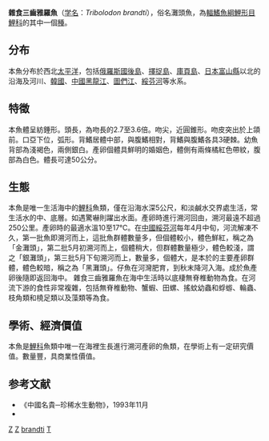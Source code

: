 {{Speciesbox
| genus = Tribolodon
| species = brandti
| status = NE
| authority = [[Dybowski|Dybowski]], 1872
| synonyms = *''Leuciscus adele''<br /><small>Warpachowski, 1892</small>
*''Leuciscus brandti''<br /><small>Dybowski, 1872</small>
*''Leuciscus ledae''<br /><small>Warpachowski, 1892</small>
*''Leuciscus schisturus''<br /><small>Oshima, 1920</small>
*''Leuciscus taczanowskii''<br /><small>Steindachner, 1881</small>
}}

'''雜食三齒雅羅魚'''（[[学名|学名]]：''Tribolodon brandti''），俗名灘頭魚，為[[輻鰭魚綱|輻鰭魚綱]][[鯉形目|鯉形目]][[鯉科|鯉科]]的其中一個[[種|種]]。

==分布==
本魚分布於西北[[太平洋|太平洋]]，包括[[俄羅斯|俄羅斯]][[國後島|國後島]]、[[擇捉島|擇捉島]]、[[庫頁島|庫頁島]]、[[日本|日本]][[富山縣|富山縣]]以北的沿海及河川、[[韓國|韓國]]、[[中國|中國]][[黑龍江|黑龍江]]、[[圖們江|圖們江]]、[[綏芬河|綏芬河]]等水系。

==特徵==
本魚體呈紡錘形。頭長，為吻長的2.7至3.6倍。吻尖，近圓錐形。吻皮突出於上頜前。口亞下位，弧形。背鰭居體中部，與腹鰭相對，背鰭與腹鰭各具3硬棘。幼魚背部為淺褐色，兩側銀白。產卵個體具鮮明的婚姻色，體側有兩條橘紅色帶紋，腹部為白色。體長可達50公分。

==生態==
本魚是唯一生活海中的[[鯉科|鯉科]]魚類，僅在沿海水深5公尺，和淡鹹水交界處生活，常生活水的中、底層。如遇驚嚇則躍出水面。產卵時進行溯河回由，溯河最遠不超過250公里。產卵時的最適水溫10至17℃。在[[中國|中國]][[綏芬河|綏芬河]]每年4月中旬，河流解凍不久，第一批魚即溯河而上，這批魚群體數量多，但個體較小，體色鮮紅，稱之為「金灘頭」，第二批5月初溯河而上，個體稍大，但群體數量極少，體色較淺，謂之「銀灘頭」，第三批5月下旬溯河而上，數量多，個體大，是本於的主要產卵群體，體色較暗，稱之為「黑灘頭」。仔魚在河灣肥育，到秋末降河入海。成於魚產卵後隨即返回海中。
雜食三齒雅羅魚在海中生活時以底棲無脊椎動物為食。在河流下游的食性非常複雜，包括無脊椎動物、蟹蝦、田螺、搖蚊幼蟲和蜉蝣、輪蟲、枝角類和橈足類以及藻類等為食。

==學術、經濟價值==
本魚是[[鯉科|鯉科]]魚類中唯一在海裡生長進行溯河產卵的魚類，在學術上有一定研究價值。數量豐，具商業性價值。

==参考文献==
*《中國名貴─珍稀水生動物》，1993年11月
*{{FishBase_species|genus=Tribolodon|species=brandti|year=2011|month=12}}
{{Taxonbar}}

[[Category:食用魚|Z]]
[[Category:中國魚類|Z]]
[[Category:三齒雅羅魚屬|brandti]]
[[Category:1872年描述的魚類|T]]